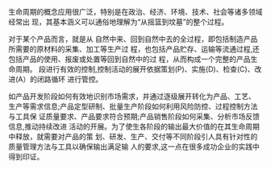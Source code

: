 生命周期的概念应用很广泛，特别是在政治、经济、环境、技术、社会等诸多领域经常出
现，其基本涵义可以通俗地理解为“从摇篮到坟墓”的整个过程。


对于某个产品而言，就是从
自然中来、回到自然中去的全过程，即包括制造产品所需要的原材料的采集、加工等生产过
程，也包括产品贮存、运输等流通过程,还包括产品的使用、报废或处置等回到自然中的过
程，从而构成一个完整的产品生命周期。
段进行有效的控制,控制活动的展开依据策划(P)、实施(D)、检查(C)、改进(A）的闭路循环
进行管控。


如产品开发阶段如何有效地识别市场需求，并通过逐级展开转化为产品、工艺、
生产等需求信息;产品定型研制、批量生产阶段如何利用风险防控、过程控制方法与工具保
证质量要求、产品要求符合预期;产品销售阶段如何采集、分析市场反馈信息,推动持续改进
活动的开展。为了使生各阶段的输出最大价值的在其生命周期中释放，就需要对产品的策
划、研发、生产、交付等不同阶段引人具有针对性的质量管理方法与工具以确保输出满足输
人的要求,这一点在很多成功企业的实践中得到印证。